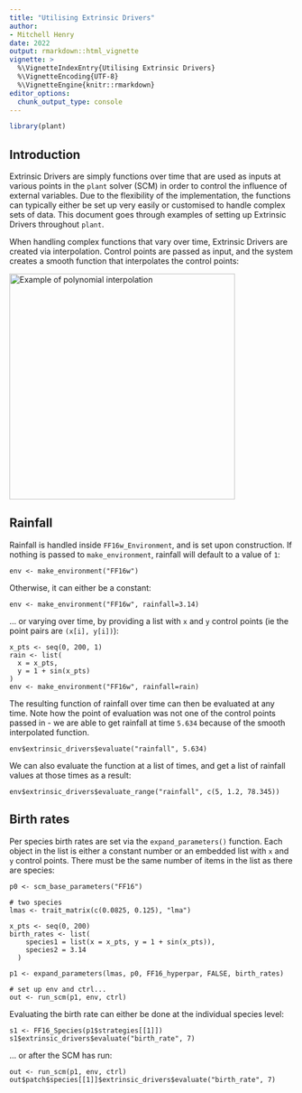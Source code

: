 ```yaml
---
title: "Utilising Extrinsic Drivers"
author: 
- Mitchell Henry
date: 2022
output: rmarkdown::html_vignette
vignette: >
  %\VignetteIndexEntry{Utilising Extrinsic Drivers}
  %\VignetteEncoding{UTF-8}
  %\VignetteEngine{knitr::rmarkdown}
editor_options: 
  chunk_output_type: console
---
```

```r
library(plant)
```

## Introduction 

Extrinsic Drivers are simply functions over time that are used as inputs at various points in the `plant` solver (SCM) in order to control the influence of
external variables. Due to the flexibility of the implementation, the functions can typically either be set up very easily or customised to handle complex
sets of data. This document goes through examples of setting up Extrinsic Drivers throughout `plant`.

When handling complex functions that vary over time, Extrinsic Drivers are created via interpolation. Control points are passed as input, and the 
system creates a smooth function that interpolates the control points:

[![Example of polynomial interpolation](assets/Interpolation_example_polynomial.svg){width="400"}](https://en.wikipedia.org/wiki/Polynomial_interpolation)

## Rainfall
Rainfall is handled inside `FF16w_Environment`, and is set upon construction. If nothing is passed to `make_environment`, rainfall
will default to a value of `1`:
```
env <- make_environment("FF16w")
```
Otherwise, it can either be a constant:
```
env <- make_environment("FF16w", rainfall=3.14)
```
... or varying over time, by providing a list with `x` and `y` control points (ie the point pairs are `(x[i], y[i])`):
```
x_pts <- seq(0, 200, 1)
rain <- list(
  x = x_pts,
  y = 1 + sin(x_pts)
)
env <- make_environment("FF16w", rainfall=rain)
```
The resulting function of rainfall over time can then be evaluated at any time. Note how the point of evaluation was not one of the control points passed in - we
are able to get rainfall at time `5.634` because of the smooth interpolated function.
```
env$extrinsic_drivers$evaluate("rainfall", 5.634)
```
We can also evaluate the function at a list of times, and get a list of rainfall values at those times as a result:
```
env$extrinsic_drivers$evaluate_range("rainfall", c(5, 1.2, 78.345))
```

## Birth rates
Per species birth rates are set via the `expand_parameters()` function. Each object in the list is either a constant number or an embedded list with `x` and `y` control points. There must be the same number of items in the list as there are species:
```
p0 <- scm_base_parameters("FF16")
  
# two species
lmas <- trait_matrix(c(0.0825, 0.125), "lma")

x_pts <- seq(0, 200)
birth_rates <- list(
    species1 = list(x = x_pts, y = 1 + sin(x_pts)),
    species2 = 3.14
  )
  
p1 <- expand_parameters(lmas, p0, FF16_hyperpar, FALSE, birth_rates)

# set up env and ctrl...
out <- run_scm(p1, env, ctrl)
```
Evaluating the birth rate can either be done at the individual species level:
```
s1 <- FF16_Species(p1$strategies[[1]])
s1$extrinsic_drivers$evaluate("birth_rate", 7)
```
... or after the SCM has run:
```
out <- run_scm(p1, env, ctrl)
out$patch$species[[1]]$extrinsic_drivers$evaluate("birth_rate", 7)
```